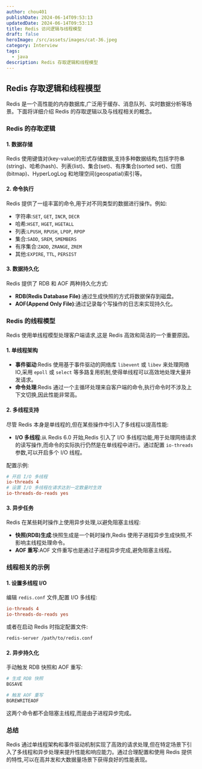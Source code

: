```yaml
---
author: chou401
publishDate: 2024-06-14T09:53:13
updatedDate: 2024-06-14T09:53:13
title: Redis 访问逻辑与线程模型
draft: false
heroImage: /src/assets/images/cat-36.jpeg
category: Interview
tags:
  - java
description: Redis 存取逻辑和线程模型
---
```


## Redis 存取逻辑和线程模型

Redis 是一个高性能的内存数据库,广泛用于缓存、消息队列、实时数据分析等场景。下面将详细介绍 Redis 的存取逻辑以及与线程相关的概念。

### Redis 的存取逻辑

#### 1. 数据存储

Redis 使用键值对(key-value)的形式存储数据,支持多种数据结构,包括字符串(string)、哈希(hash)、列表(list)、集合(set)、有序集合(sorted set)、位图(bitmap)、HyperLogLog 和地理空间(geospatial)索引等。

#### 2. 命令执行

Redis 提供了一组丰富的命令,用于对不同类型的数据进行操作。例如:

- 字符串:`SET`, `GET`, `INCR`, `DECR`
- 哈希:`HSET`, `HGET`, `HGETALL`
- 列表:`LPUSH`, `RPUSH`, `LPOP`, `RPOP`
- 集合:`SADD`, `SREM`, `SMEMBERS`
- 有序集合:`ZADD`, `ZRANGE`, `ZREM`
- 其他:`EXPIRE`, `TTL`, `PERSIST`

#### 3. 数据持久化

Redis 提供了 RDB 和 AOF 两种持久化方式:

- **RDB(Redis Database File)**:通过生成快照的方式将数据保存到磁盘。
- **AOF(Append Only File)**:通过记录每个写操作的日志来实现持久化。

### Redis 的线程模型

Redis 使用单线程模型处理客户端请求,这是 Redis 高效和简洁的一个重要原因。

#### 1. 单线程架构

- **事件驱动**:Redis 使用基于事件驱动的网络库 `libevent` 或 `libev` 来处理网络 IO,采用 `epoll` 或 `select` 等多路复用机制,使得单线程可以高效地处理大量并发请求。
- **命令处理**:Redis 通过一个主循环处理来自客户端的命令,执行命令时不涉及上下文切换,因此性能非常高。

#### 2. 多线程支持

尽管 Redis 本身是单线程的,但在某些操作中引入了多线程以提高性能:

- **I/O 多线程**:从 Redis 6.0 开始,Redis 引入了 I/O 多线程功能,用于处理网络请求的读写操作,而命令的实际执行仍然是在单线程中进行。通过配置 `io-threads` 参数,可以开启多个 I/O 线程。

配置示例:

```ini
# 开启 I/O 多线程
io-threads 4
# 设置 I/O 多线程在请求达到一定数量时生效
io-threads-do-reads yes
```

#### 3. 异步任务

Redis 在某些耗时操作上使用异步处理,以避免阻塞主线程:

- **快照(RDB)生成**:快照生成是一个耗时操作,Redis 使用子进程异步生成快照,不影响主线程处理命令。
- **AOF 重写**:AOF 文件重写也是通过子进程异步完成,避免阻塞主线程。

### 线程相关的示例

#### 1. 设置多线程 I/O

编辑 `redis.conf` 文件,配置 I/O 多线程:

```ini
io-threads 4
io-threads-do-reads yes
```

或者在启动 Redis 时指定配置文件:

```bash
redis-server /path/to/redis.conf
```

#### 2. 异步持久化

手动触发 RDB 快照和 AOF 重写:

```bash
# 生成 RDB 快照
BGSAVE

# 触发 AOF 重写
BGREWRITEAOF
```

这两个命令都不会阻塞主线程,而是由子进程异步完成。

### 总结

Redis 通过单线程架构和事件驱动机制实现了高效的请求处理,但在特定场景下引入了多线程和异步处理来提升性能和响应能力。通过合理配置和使用 Redis 提供的特性,可以在高并发和大数据量场景下获得良好的性能表现。
